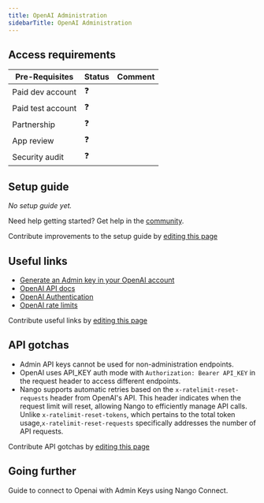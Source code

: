 ```yaml
---
title: OpenAI Administration
sidebarTitle: OpenAI Administration
---
```



<Overview />
<PreBuiltTooling />
<PreBuiltUseCases />

## Access requirements
| Pre-Requisites | Status | Comment|
| - | - | - |
| Paid dev account | ❓ |  |
| Paid test account | ❓ |  |
| Partnership | ❓ | |
| App review | ❓ |  |
| Security audit | ❓ | |


## Setup guide

_No setup guide yet._

<Tip>Need help getting started? Get help in the [community](https://nango.dev/slack).</Tip>

<Note>Contribute improvements to the setup guide by [editing this page](https://github.com/nangohq/nango/tree/master/docs-v2/integrations/all/openai.mdx)</Note>


## Useful links

-   [Generate an Admin key in your OpenAI account](https://platform.openai.com/settings/organization/admin-keys)
-   [OpenAI API docs](https://platform.openai.com/docs/api-reference/administration)
-   [OpenAI Authentication](https://platform.openai.com/docs/api-reference/authentication)
-   [OpenAI rate limits](https://platform.openai.com/docs/guides/rate-limits)

<Note>Contribute useful links by [editing this page](https://github.com/nangohq/nango/tree/master/docs-v2/integrations/all/openai-admin.mdx)</Note>

## API gotchas
- Admin API keys cannot be used for non-administration endpoints.
- OpenAI uses API_KEY auth mode with `Authorization: Bearer API_KEY` in the request header to access different endpoints.
- Nango supports automatic retries based on the `x-ratelimit-reset-requests` header from OpenAI's API. This header indicates when the request limit will reset, allowing Nango to efficiently manage API calls. Unlike `x-ratelimit-reset-tokens`, which pertains to the total token usage,`x-ratelimit-reset-requests` specifically addresses the number of API requests.

<Note>Contribute API gotchas by [editing this page](https://github.com/nangohq/nango/tree/master/docs-v2/integrations/all/openai-admin.mdx)</Note>

## Going further

<Card title="Connect to Openai Administration" icon="link" href="/integrations/all/openai-admin/connect" horizontal>
  Guide to connect to Openai with Admin Keys using Nango Connect.
</Card>
